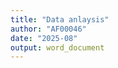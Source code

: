 ```yaml
---
title: "Data anlaysis"
author: "AF00046"
date: "2025-08"
output: word_document
---
```


```r

```

